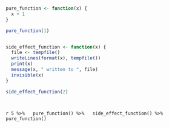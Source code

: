 <!-- Setup 34-function-purity.R -->
```r
```


<!-- Functions should do one thing, and do it well. -->
```r
```


<!-- Pure function: called for its return value, no side effects! -->
```r
pure_function <- function(x) {
  x + 1
}

pure_function(1)
```


<!-- Function with side effect: called for its side effect, returns input -->
```r
```


<!-- invisibly (=no changes to return value). -->
```r
side_effect_function <- function(x) {
  file <- tempfile()
  writeLines(format(x), tempfile())
  print(x)
  message(x, " written to ", file)
  invisible(x)
}

side_effect_function(2)
```


<!-- Separation helps isolate the side effects. -->
```r
```


<!-- If side effect functions return the, they remain composable with -->
```r
```


<!-- pure functions. -->
```r
5 %>%
  pure_function() %>%
  side_effect_function() %>%
  pure_function()```
